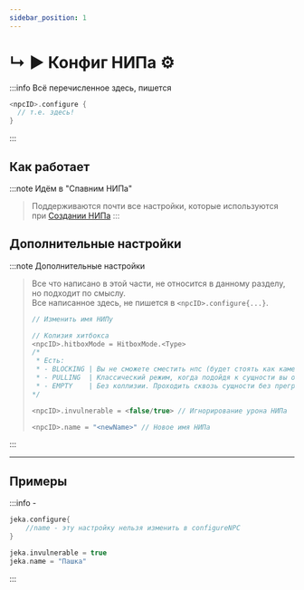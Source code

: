 ```yaml
---
sidebar_position: 1
---
```


# ↳ ▶ Конфиг НИПа ⚙️

:::info Всё перечисленное здесь, пишется
```kts
<npcID>.configure {
  // т.е. здесь!
}
```
:::

## Как работает

:::note Идём в "Спавним НИПа"
>  Поддерживаются почти все настройки, которые используются при [Создании НИПа](./0-npc-create.mdx)
:::

## Дополнительные настройки

:::note Дополнительные настройки
>  Все что написано в этой части, не относится в данному разделу, но подходит по смыслу.  
>  Все написанное здесь, не пишется в `<npcID>.configure{...}`.
> ```kts
> // Изменить имя НИПу
> 
> // Колизия хитбокса
> <npcID>.hitboxMode = HitboxMode.<Type>
> /* 
>  * Есть:
>  * - BLOCKING | Вы не сможете сместить нпс (будет стоять как камень)
>  * - PULLING  | Классический режим, когда подойдя к сущности вы отталкиваетесь друг от друга
>  * - EMPTY    | Без коллизии. Проходить сквозь сущности без преград
> */
> 
> <npcID>.invulnerable = <false/true> // Игнорирование урона НИПа
>
> <npcID>.name = "<newName>" // Новое имя НИПа
> ```
:::

---

## Примеры
:::info -
```kts
jeka.configure{
    //name - эту настройку нельзя изменить в configureNPC
}

jeka.invulnerable = true
jeka.name = "Пашка"
```
:::